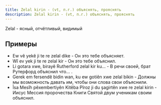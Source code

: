 ```yaml
---
title: Zelal kirin - (vt, п.г.) объяснять, прояснять
description: Zelal kirin - (vt, п.г.) объяснять, прояснять
---
```


Zelal - ясный, отчётливый, видимый

## Примеры

* Ew vê yekê ji te re zelal dike - Он это тебе объясняет.
* Wî ev yek ji te re zelal kir - Он это тебе объяснил.
* Li gotara xwe, birayê Rutherford zelal kir ku... - В речи своей, брат Рутерфорд объяснил что... .
* Gerek em fersendê bidin wan, ku ew gotiên xwe zelal bikin - Должны мы возможность давать им, чтобы они слова свои объяснили.
* Îsa Mesîh pêxembertiyên Kitêba Pîroz ji du şagirtên xwe re zelal kirin - Иисус Мессия пророчества Книги Святой двум ученикам своим объяснил.